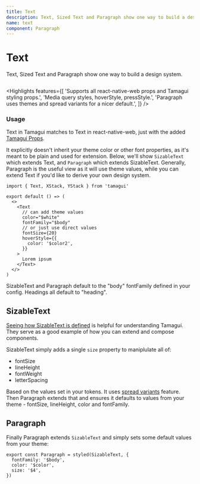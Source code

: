 ```yaml
---
title: Text
description: Text, Sized Text and Paragraph show one way to build a design system.
name: text
component: Paragraph
---
```


# Text

<Description>Text, Sized Text and Paragraph show one way to build a design system.</Description>

<HeroContainer>
  <TextDemo />
</HeroContainer>

```tsx hero template=Text

```

<Highlights
  features={[
    'Supports all react-native-web props and Tamagui styling props.',
    'Media query styles, hoverStyle, pressStyle.',
    'Paragraph uses themes and spread variants for a nicer default.',
  ]}
/>

### Usage

Text in Tamagui matches to Text in react-native-web, just with the added [Tamagui Props](/docs/intro/props).

It explicitly doesn't inherit your theme color or other font properties, as it's meant to be plain and used for extension. Below, we'll show `SizableText` which extends Text, and `Paragraph` which extends SizableText. Generally, Paragraph is the useful view as it will use theme values, while you can extend Text if you'd like to derive your own design system.

```tsx
import { Text, XStack, YStack } from 'tamagui'

export default () => (
  <>
    <Text
      // can add theme values
      color="$white"
      fontFamily="$body"
      // or just use direct values
      fontSize={20}
      hoverStyle={{
        color: '$color2',
      }}
    >
      Lorem ipsum
    </Text>
  </>
)
```

<Notice>
  SizableText and Paragraph default to the "body" fontFamily defined in your config. Headings all
  default to "heading".
</Notice>

## SizableText

[Seeing how SizableText is defined](https://github.com/tamagui/tamagui/blob/master/packages/tamagui/src/views/SizableText.tsx) is helpful for understanding Tamagui. They serve as a good example of how you can extend and compose components.

SizableText simply adds a single `size` property to maniplulate all of:

- fontSize
- lineHeight
- fontWeight
- letterSpacing

Based on the values set in your tokens. It uses [spread variants](/docs/core/styled#spread-variants) feature. Then Paragraph extends that and ensures it defaults to values from your theme - fontSize, lineHeight, color and fontFamily.

## Paragraph

Finally Paragraph extends `SizableText` and simply sets some default values from your theme:

```tsx
export const Paragraph = styled(SizableText, {
  fontFamily: '$body',
  color: '$color',
  size: '$4',
})
```
